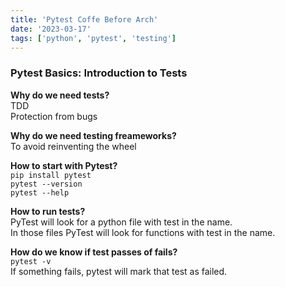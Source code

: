 ```yaml
---
title: 'Pytest Coffe Before Arch'
date: '2023-03-17'
tags: ['python', 'pytest', 'testing']
---
```

### Pytest Basics: Introduction to Tests
**Why do we need tests?**  
TDD  
Protection from bugs  

**Why do we need testing freameworks?**  
To avoid reinventing the wheel  

**How to start with Pytest?**  
`pip install pytest`  
`pytest --version`  
`pytest --help`  

**How to run tests?**  
PyTest will look for a python file with test in the name.  
In those files PyTest will look for functions with test in the name.

**How do we know if test passes of fails?**  
`pytest -v`  
If something fails, pytest will mark that test as failed.

